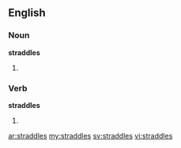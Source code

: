 ==English==

===Noun===
'''straddles'''

# {{plural of|[[straddle]]}}

===Verb===
'''straddles'''

# {{third-person singular of|[[straddle]]}}

[[ar:straddles]]
[[my:straddles]]
[[sv:straddles]]
[[vi:straddles]]